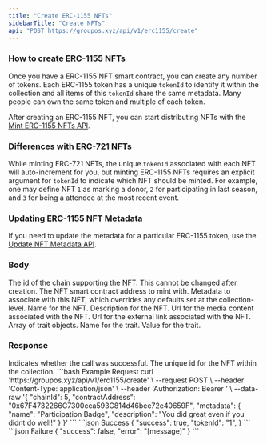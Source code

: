 ```yaml
---
title: "Create ERC-1155 NFTs"
sidebarTitle: "Create NFTs"
api: "POST https://groupos.xyz/api/v1/erc1155/create"
---
```


### How to create ERC-1155 NFTs

Once you have a ERC-1155 NFT smart contract, you can create any number of tokens. Each ERC-1155 token
has a unique `tokenId` to identify it within the collection and all items of this `tokenId` share the same
metadata. Many people can own the same token and multiple of each token.

After creating an ERC-1155 NFT, you can start distributing NFTs with the [Mint ERC-1155 NFTs API](/api-reference/v1/erc1155/post/mint).

### Differences with ERC-721 NFTs

While minting ERC-721 NFTs, the unique `tokenId` associated with each NFT will auto-increment for you, but
minting ERC-1155 NFTs requires an explicit argument for `tokenId` to indicate which NFT should be minted. For
example, one may define NFT `1` as marking a donor, `2` for participating in last season, and `3` for
being a attendee at the most recent event.

### Updating ERC-1155 NFT Metadata

If you need to update the metadata for a particular ERC-1155 token, use the [Update NFT Metadata API](/api-reference/v1/nft/put/tokenMetadata).

### Body

<ParamField body="chainId" type="number" required>
  The id of the chain supporting the NFT. This cannot be changed after creation.
</ParamField>
<ParamField body="contractAddress" type="string" required>
  The NFT smart contract address to mint with.
</ParamField>
<ParamField body="metadata" type="object" required>
  Metadata to associate with this NFT, which overrides any defaults set at the
  collection-level.
  <Expandable title="object">
    <ParamField body="name" type="string" optional>
      Name for the NFT.
    </ParamField>
    <ParamField body="description" type="string" optional>
      Description for the NFT.
    </ParamField>
    <ParamField body="mediaUrl" type="string" optional>
      Url for the media content associated with the NFT.
    </ParamField>
    <ParamField body="externalUrl" type="string" optional>
      Url for the external link associated with the NFT.
    </ParamField>
    <ParamField body="traits" type="object[]" optional>
      Array of trait objects.
      <Expandable title="object">
        <ParamField body="name" type="string" required>
          Name for the trait.
        </ParamField>
        <ParamField body="value" type="string" required>
          Value for the trait.
        </ParamField>
      </Expandable>
    </ParamField>
  </Expandable>
</ParamField>

### Response

<ResponseField name="success" type="boolean">
  Indicates whether the call was successful.
</ResponseField>
<ResponseField name="tokenId" type="string">
  The unique id for the NFT within the collection.
</ResponseField>

<RequestExample>
  ```bash Example Request
  curl 'https://groupos.xyz/api/v1/erc1155/create' \
  --request POST \
  --header 'Content-Type: application/json' \
  --header 'Authorization: Bearer <token>' \
  --data-raw '{
    "chainId": 5,
    "contractAddress": "0x67F4732266C7300cca593C814d46bee72e40659F",
    "metadata": {
      "name": "Participation Badge",
      "description": "You did great even if you didnt do well!"
    }
  }'
  ```
</RequestExample>

<ResponseExample>
  ```json Success
  {
    "success": true,
    "tokenId": "1",
  }
  ```
  ```json Failure
  {
    "success": false,
    "error": "[message]"
  }
  ```
</ResponseExample>

